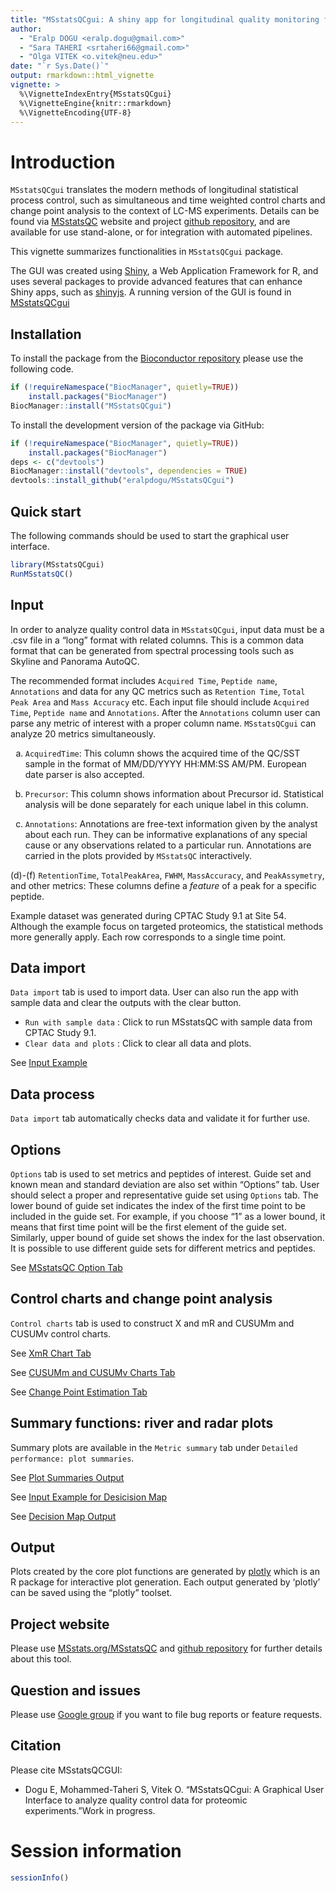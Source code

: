 ```yaml
---
title: "MSstatsQCgui: A shiny app for longitudinal quality monitoring for proteomic experiments"
author:
  - "Eralp DOGU <eralp.dogu@gmail.com>" 
  - "Sara TAHERI <srtaheri66@gmail.com>" 
  - "Olga VITEK <o.vitek@neu.edu>" 
date: "`r Sys.Date()`"
output: rmarkdown::html_vignette
vignette: >
  %\VignetteIndexEntry{MSstatsQCgui}
  %\VignetteEngine{knitr::rmarkdown}
  %\VignetteEncoding{UTF-8}
---
```


# Introduction 

`MSstatsQCgui` translates the modern methods of longitudinal statistical process control, such as simultaneous and time weighted control charts and change point analysis to the context of LC-MS experiments. Details can be found via [MSstatsQC](www.msstats.org/msstatsqc) website and project [github repository](https://github.com/eralpdogu/MSstatsQCgui), and are available for use stand-alone, or for integration with automated pipelines. 

This vignette summarizes functionalities in `MSstatsQCgui` package. 

The GUI was created using [Shiny](https://shiny.rstudio.com/), 
a Web Application Framework for R, and uses
several packages to provide advanced features that can enhance Shiny apps, 
such as [shinyjs](https://github.com/daattali/shinyjs). A running version of the GUI is found in [MSstatsQCgui](https://eralpdogu.shinyapps.io/msstatsqc/)

## Installation
To install the package from the [Bioconductor repository](http://bioconductor.org/packages/MSstatsQCGUI/) please use the following
code. 
```r
if (!requireNamespace("BiocManager", quietly=TRUE))
    install.packages("BiocManager")
BiocManager::install("MSstatsQCgui")
```

To install the development version of the package via GitHub:

```r
if (!requireNamespace("BiocManager", quietly=TRUE))
    install.packages("BiocManager")
deps <- c("devtools")
BiocManager::install("devtools", dependencies = TRUE)
devtools::install_github("eralpdogu/MSstatsQCgui")
```

## Quick start

The following commands should be used to start the graphical user interface.

```r
library(MSstatsQCgui)
RunMSstatsQC()
```

## Input

In order to analyze quality control data in `MSstatsQCgui`, input data must be a .csv file in a "long" format with related columns. This is a common data format that can be generated from spectral processing tools such as Skyline and Panorama AutoQC.

The recommended format includes `Acquired Time`, `Peptide name`, `Annotations` and data for any QC metrics such as `Retention Time`, `Total Peak Area` and `Mass Accuracy` etc. Each input file should include `Acquired Time`, `Peptide name` and `Annotations`. After the `Annotations` column user can parse any metric of interest with a proper column name. `MSstatsQCgui` can analyze 20 metrics simultaneously. 

(a) `AcquiredTime`: This column shows the acquired time of the QC/SST sample in the format of MM/DD/YYYY HH:MM:SS AM/PM. European date parser is also accepted.

(b) `Precursor`: This column shows information about Precursor id. Statistical analysis will be done separately for each unique label in this column. 

(c) `Annotations`: Annotations are free-text information given by the analyst about each run. They can be informative explanations of any special cause or any observations related to a particular run. Annotations are carried in the plots provided by `MSstatsQC` interactively.  

(d)-(f) `RetentionTime`, `TotalPeakArea`, `FWHM`, `MassAccuracy`, and `PeakAssymetry`, and other metrics: These columns define a *feature* of a peak for a specific peptide. 

Example dataset was generated during CPTAC Study 9.1 at Site 54. Although the example focus on targeted proteomics, the statistical methods more generally apply. Each row corresponds to a single time point. 

## Data import 

`Data import` tab is used to import data.  User can also run the app with sample data and clear the outputs with the clear button.

* `Run with sample data` : Click to run MSstatsQC with sample data from CPTAC Study 9.1.
* `Clear data and plots` : Click to clear all data and plots.

See [Input Example](https://github.com/eralpdogu/MSstatsQC/blob/master/vignettes/1.input_example.png)

## Data process

`Data import` tab automatically checks data and validate it for further use.  

## Options

`Options` tab is used to set metrics and peptides of interest. Guide set and known mean and standard deviation are also set within "Options" tab. User should select a proper and representative guide set using `Options` tab. The lower bound of guide set indicates the index of the first time point to be included in the guide set. For example, if you choose "1" as a lower bound, it means that first time point will be the first element of the guide set. Similarly, upper bound of guide set shows the index for the last observation. It is possible to use different guide sets for different metrics and peptides.   

See [MSstatsQC Option Tab](https://github.com/eralpdogu/MSstatsQC/blob/master/vignettes/2.options_example.png)

## Control charts and change point analysis

`Control charts` tab is used to construct X and mR and CUSUMm and CUSUMv control charts.

See [XmR Chart Tab](https://github.com/eralpdogu/MSstatsQC/blob/master/vignettes/3.XmRChartTAA.png)

See [CUSUMm and CUSUMv Charts Tab](https://github.com/eralpdogu/MSstatsQC/blob/master/vignettes/4.CUSUMforTAA.png)

See [Change Point Estimation Tab](https://github.com/eralpdogu/MSstatsQC/blob/master/vignettes/5.CPforTAA.png)

## Summary functions: river and radar plots

Summary plots are available in the `Metric summary` tab under `Detailed performance: plot summaries`.

See [Plot Summaries Output](https://github.com/eralpdogu/MSstatsQC/blob/master/vignettes/6.RiverRadar.png)

See [Input Example for Desicision Map](https://github.com/eralpdogu/MSstatsQC/blob/master/vignettes/7.DecisionInput.png)

See [Decision Map Output](https://github.com/eralpdogu/MSstatsQC/blob/master/vignettes/8.Decisionmaps.png)

## Output

Plots created by the core plot functions are generated by [plotly](https://plot.ly/r/) which is an R package for interactive plot generation. Each output generated by 'plotly' can be saved using the "plotly" toolset.

## Project website
Please use [MSstats.org/MSstatsQC](https://www.MSstats.org/MSstatsQC) and [github repository](https://github.com/eralpdogu/MSstatsQCgui) for further details about this tool.

## Question and issues
Please use [Google group](https://groups.google.com/forum/#!forum/msstatsqc) if you want to file bug reports or feature requests.

## Citation

Please cite MSstatsQCGUI: 

* Dogu E, Mohammed-Taheri S, Vitek O. "MSstatsQCgui: A Graphical User Interface to analyze quality control data for proteomic experiments."Work in progress.

# Session information

```r
sessionInfo()
```


